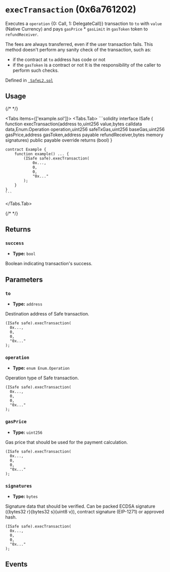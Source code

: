 


# `execTransaction` (0x6a761202)



Executes a `operation` \{0: Call, 1: DelegateCall\}\} transaction to `to` with `value` (Native Currency)
and pays `gasPrice` * `gasLimit` in `gasToken` token to `refundReceiver`.

The fees are always transferred, even if the user transaction fails.
This method doesn't perform any sanity check of the transaction, such as:
- if the contract at `to` address has code or not
- if the `gasToken` is a contract or not
It is the responsibility of the caller to perform such checks.




Defined in [` SafeL2.sol`](https://github.com/safe-global/safe-smart-account/tree/v1.4.1/contracts/SafeL2.sol#L32)


## Usage

{/* <!-- vale off --> */}

<Tabs items={['example.sol']}>
  <Tabs.Tab>
    ```solidity
    interface ISafe {
        function execTransaction(address to,uint256 value,bytes calldata data,Enum.Operation operation,uint256 safeTxGas,uint256 baseGas,uint256 gasPrice,address gasToken,address payable refundReceiver,bytes memory signatures) public payable override returns (bool)
    }

    contract Example {
        function example() ... {
            (ISafe safe).execTransaction(
                0x...,
                0,
                0,
                "0x..."
            );
        }
    }
    ```
  </Tabs.Tab>
</Tabs>

{/* <!-- vale on --> */}

## Returns

### `success`

  - **Type:** `bool`

  Boolean indicating transaction's success.




## Parameters

### `to`

  - **Type:** `address`

  Destination address of Safe transaction.

  ```solidity focus=2
  (ISafe safe).execTransaction(
    0x...,
    0,
    0,
    "0x..."
  );
  ```


### `operation`

  - **Type:** `enum Enum.Operation`

  Operation type of Safe transaction.

  ```solidity focus=3
  (ISafe safe).execTransaction(
    0x...,
    0,
    0,
    "0x..."
  );
  ```


### `gasPrice`

  - **Type:** `uint256`

  Gas price that should be used for the payment calculation.

  ```solidity focus=4
  (ISafe safe).execTransaction(
    0x...,
    0,
    0,
    "0x..."
  );
  ```


### `signatures`

  - **Type:** `bytes`

  Signature data that should be verified. Can be packed ECDSA signature (\{bytes32 r\}\{bytes32 s\}\{uint8 v\}), contract signature (EIP-1271) or approved hash.

  ```solidity focus=5
  (ISafe safe).execTransaction(
    0x...,
    0,
    0,
    "0x..."
  );
  ```




## Events

<SafeMultiSigTransaction />

